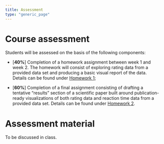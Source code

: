```yaml
---
title: Assessment
type: "generic_page"
---
```


# Course assessment

Students will be assessed on the basis of the following components:

- [**40%**] Completion of a homework assignment between week 1 and week 2. The homework will consist of exploring rating data from a provided data set and producing a basic visual report of the data. Details can be found under [Homework 1](https://github.com/vini-macuch-silva/basics-of-data-viz-for-behavioral-scientists/tree/master/materials/homework1.pdf);

- [**60%**] Completion of a final assignment consisting of drafting a tentative "results" section of a scientific paper built around publication-ready visualizations of both rating data and reaction time data from a provided data set. Details can be found under [Homework 2](https://github.com/vini-macuch-silva/basics-of-data-viz-for-behavioral-scientists/tree/master/materials/homework2.pdf).


# Assessment material

To be discussed in class.
